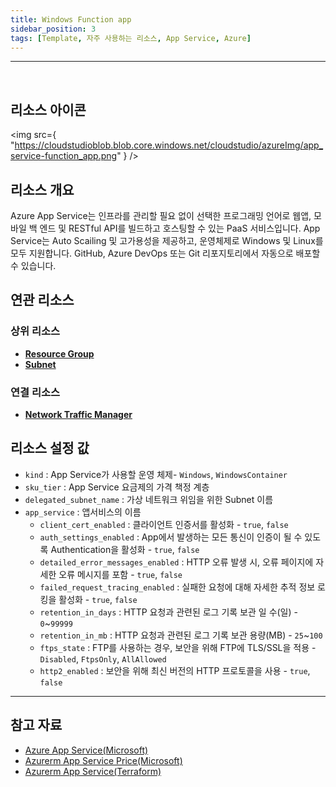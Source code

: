 ```yaml
---
title: Windows Function app
sidebar_position: 3
tags: [Template, 자주 사용하는 리소스, App Service, Azure]
---
```


<hr />
<br />

## 리소스 아이콘

<img
    src={
        "https://cloudstudioblob.blob.core.windows.net/cloudstudio/azureImg/app_service-function_app.png"
    }
/>

## 리소스 개요

Azure App Service는 인프라를 관리할 필요 없이 선택한 프로그래밍 언어로 웹앱, 모바일 백 엔드 및 RESTful API를 빌드하고 호스팅할 수 있는 PaaS 서비스입니다.
App Service는 Auto Scailing 및 고가용성을 제공하고, 운영체제로 Windows 및 Linux를 모두 지원합니다.
GitHub, Azure DevOps 또는 Git 리포지토리에서 자동으로 배포할 수 있습니다.

## 연관 리소스

### 상위 리소스

-   [**Resource Group**](https://docs.cstudio.app/docs/resource/azure/Base/ResourceGroup)
-   [**Subnet**](https://docs.cstudio.app/docs/resource/azure/Network/Subnet)

### 연결 리소스

-   [**Network Traffic Manager**](https://docs.cstudio.app/docs/resource/azure/Network/TrafficManager)

## 리소스 설정 값

-   `kind` : App Service가 사용할 운영 체제- `Windows`, `WindowsContainer`
-   `sku_tier` : App Service 요금제의 가격 책정 계층
-   `delegated_subnet_name` : 가상 네트워크 위임을 위한 Subnet 이름
-   `app_service` : 앱서비스의 이름
    -   `client_cert_enabled` : 클라이언트 인증서를 활성화 - `true`, `false`
    -   `auth_settings_enabled` : App에서 발생하는 모든 통신이 인증이 될 수 있도록 Authentication을 활성화 - `true`, `false`
    -   `detailed_error_messages_enabled` : HTTP 오류 발생 시, 오류 페이지에 자세한 오류 메시지를 포함 - `true`, `false`
    -   `failed_request_tracing_enabled` : 실패한 요청에 대해 자세한 추적 정보 로킹을 활성화 - `true`, `false`
    -   `retention_in_days` : HTTP 요청과 관련된 로그 기록 보관 일 수(일) - `0`~`99999`
    -   `retention_in_mb` : HTTP 요청과 관련된 로그 기록 보관 용량(MB) - `25`~`100`
    -   `ftps_state` : FTP를 사용하는 경우, 보안을 위해 FTP에 TLS/SSL을 적용 - `Disabled`, `FtpsOnly`, `AllAllowed`
    -   `http2_enabled` : 보안을 위해 최신 버전의 HTTP 프로토콜을 사용 - `true`, `false`

<hr />

## 참고 자료

-   [Azure App Service(Microsoft)](https://learn.microsoft.com/ko-kr/azure/app-service/overview)
-   [Azurerm App Service Price(Microsoft)](https://azure.microsoft.com/ko-kr/pricing/details/app-service/windows/)
-   [Azurerm App Service(Terraform)](https://registry.terraform.io/providers/hashicorp/azurerm/latest/docs/resources/app_service)
